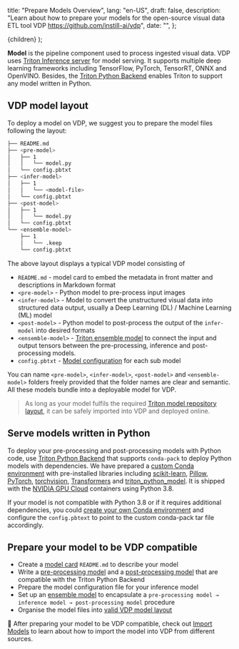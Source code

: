   title: "Prepare Models Overview",
  lang: "en-US",
  draft: false,
  description:
    "Learn about how to prepare your models for the open-source visual data ETL tool VDP https://github.com/instill-ai/vdp",
  date: "",
};

  <DocsLayout meta={meta}>{children}</DocsLayout>
);

**Model** is the pipeline component used to process ingested visual data. VDP uses [Triton Inference server](https://github.com/triton-inference-server/server/releases/tag/v2.18.0) for model serving. It supports multiple deep learning frameworks including TensorFlow, PyTorch, TensorRT, ONNX and OpenVINO.
Besides, the [Triton Python Backend](https://github.com/triton-inference-server/python_backend) enables Triton to support any model written in Python.

## VDP model layout

To deploy a model on VDP, we suggest you to prepare the model files following the layout:

```bash
├── README.md
├── <pre-model>
│   ├── 1
│   │   └── model.py
│   └── config.pbtxt
├── <infer-model>
│   ├── 1
│   │   └── <model-file>
│   └── config.pbtxt
├── <post-model>
│   ├── 1
│   │   └── model.py 
│   └── config.pbtxt
└── <ensemble-model>
    ├── 1
    │   └── .keep
    └── config.pbtxt
```

The above layout displays a typical VDP model consisting of

- `README.md` - model card to embed the metadata in front matter and descriptions in Markdown format
- `<pre-model>` - Python model to pre-process input images
- `<infer-model>` - Model to convert the unstructured visual data into structured data output, usually a Deep Learning (DL) / Machine Learning (ML) model
- `<post-model>` - Python model to post-process the output of the `infer-model` into desired formats
- `<ensemble-model>` - [Triton ensemble model](https://github.com/triton-inference-server/server/blob/main/docs/architecture.md#ensemble-models) to connect the input and output tensors between the pre-processing, inference and post-processing models.
- `config.pbtxt` - [Model configuration](https://github.com/triton-inference-server/server/blob/main/docs/model_configuration.md) for each sub model

You can name `<pre-model>`, `<infer-model>`, `<post-model>` and `<ensemble-model>` folders freely provided that the folder names are clear and semantic. All these models bundle into a deployable model for VDP.

> As long as your model fulfils the required [Triton model repository layout](https://github.com/triton-inference-server/server/blob/main/docs/model_repository.md), it can be safely imported into VDP and deployed online.

## Serve models written in Python

To deploy your pre-processing and post-processing models with Python code, use [Triton Python Backend](https://github.com/triton-inference-server/python_backend) that supports `conda-pack` to deploy Python models with dependencies.
We have prepared a [custom Conda environment](https://github.com/instill-ai/triton-python-model) with pre-installed libraries including
[scikit-learn](https://github.com/scikit-learn/scikit-learn), [Pillow](https://github.com/python-pillow/Pillow), [PyTorch](https://github.com/pytorch/pytorch), [torchvision](https://pytorch.org/vision/stable/index.html), [Transformers](https://github.com/huggingface/transformers) and [triton_python_model](https://github.com/instill-ai/triton-python-model).
It is shipped with the [NVIDIA GPU Cloud](https://ngc.nvidia.com/) containers using Python 3.8.

If your model is not compatible with Python 3.8 or if it requires additional dependencies, you could [create your own Conda environment](https://github.com/triton-inference-server/python_backend#2-packaging-the-conda-environment) and configure the `config.pbtext` to point to the custom conda-pack tar file accordingly.

## Prepare your model to be VDP compatible

- Create a [model card](model-card) `README.md` to describe your model
- Write a [pre-processing model](pre-processing) and a [post-processing model](post-processing) that are compatible with the Triton Python Backend
- Prepare the model configuration file for your inference model
- Set up an [ensemble model](https://github.com/triton-inference-server/server/blob/main/docs/architecture.md#ensemble-models) to encapsulate a `pre-processing model → inference model → post-processing model` procedure
- Organise the model files into [valid VDP model layout](#vdp-model-layout)

🙌 After preparing your model to be VDP compatible, check out [Import Models](/docs/import-models/overview) to learn about how to import the model into VDP from different sources.
